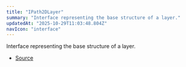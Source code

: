 ```yaml
---
title: "IPath2DLayer"
summary: "Interface representing the base structure of a layer."
updatedAt: "2025-10-29T11:03:48.804Z"
navIcon: "interface"
---
```



Interface representing the base structure of a layer.

<Table data={{ headers: [{"content":"Property","key":"property","sortable":true},{"content":"Type","key":"type","sortable":true},{"content":"Value","key":"value","sortable":true},{"content":"Description","key":"description"}], rows: [["id","[string](https://developer.mozilla.org/en-US/docs/Web/JavaScript/Reference/Global_Objects/String)","\\-","The unique identifier of the layer."],["props","[IPath2DLayerProps](/LazyCanvas/interfaces/IPath2DLayerProps)","\\-","The properties specific to the Path2D Layer."],["type","Path","\\-","The type of the layer, which is `Path`."],["visible","[boolean](https://developer.mozilla.org/en-US/docs/Web/JavaScript/Reference/Global_Objects/Boolean)","\\-","Whether the layer is visible."],["zIndex","[number](https://developer.mozilla.org/en-US/docs/Web/JavaScript/Reference/Global_Objects/Number)","\\-","The z-index of the layer, determining its stacking order."]] }} />


- [Source](https://github.com/NMMTY/LazyCanvas/blob/e5b83021346e886d435469de8abb93654e0fb45d/packages/lazycanvas/src/structures/components/Path2DLayer.ts#L17)